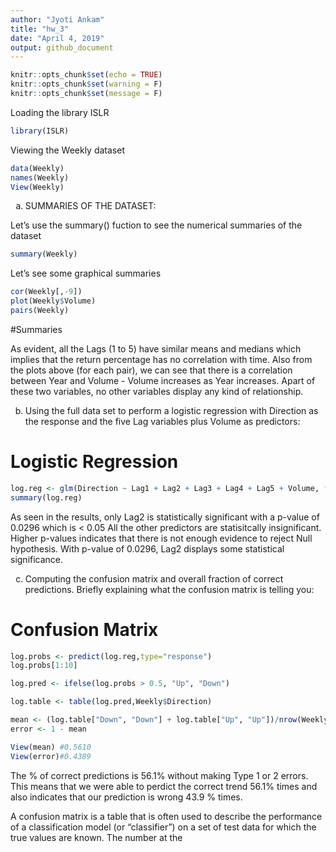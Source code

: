 ```yaml
---
author: "Jyoti Ankam"
title: "hw_3"
date: "April 4, 2019"
output: github_document
---
```


```r
knitr::opts_chunk$set(echo = TRUE)
knitr::opts_chunk$set(warning = F)
knitr::opts_chunk$set(message = F)
```

Loading the library ISLR
```r

library(ISLR)

```

Viewing the Weekly dataset
```r

data(Weekly)
names(Weekly)
View(Weekly)


```
a) SUMMARIES OF THE DATASET:

Let's use the summary() fuction to see the numerical summaries of the dataset

```r

summary(Weekly)

```

Let's see some graphical summaries

```r
cor(Weekly[,-9])
plot(Weekly$Volume)
pairs(Weekly)
```

#Summaries

As evident, all the Lags (1 to 5) have similar means and medians which implies that the return percentage has no correlation with time.
Also from the plots above (for each pair), we can see that there is a correlation between Year and Volume - Volume increases as Year increases. Apart of these two variables, no other variables display any kind of relationship. 

b) Using the full data set to perform a logistic regression with Direction as the response and the five Lag variables plus Volume as predictors:

# Logistic Regression
```r

log.reg <- glm(Direction ~ Lag1 + Lag2 + Lag3 + Lag4 + Lag5 + Volume, family=binomial, data= Weekly)
summary(log.reg)

```

As seen in the results, only Lag2 is statistically significant with a p-value of 0.0296 which is < 0.05
All the other predictors are statisitcally insignificant. Higher p-values indicates that there is not enough evidence to reject Null hypothesis. With p-value of 0.0296, Lag2 displays some statistical significance.

c) Computing the confusion matrix and overall fraction of correct predictions. Briefly explaining what the confusion matrix is telling you:

# Confusion Matrix

```r

log.probs <- predict(log.reg,type="response")
log.probs[1:10]

log.pred <- ifelse(log.probs > 0.5, "Up", "Down")

log.table <- table(log.pred,Weekly$Direction)

mean <- (log.table["Down", "Down"] + log.table["Up", "Up"])/nrow(Weekly)
error <- 1 - mean

View(mean) #0.5610
View(error)#0.4389

```

The % of correct predictions is 56.1% without making Type 1 or 2 errors. This means that we were able to perdict the correct trend 56.1% times and also indicates that our prediction is wrong 43.9 % times. 

A confusion matrix is a table that is often used to describe the performance of a classification model (or "classifier") on a set of test data for which the true values are known. The number at the 


